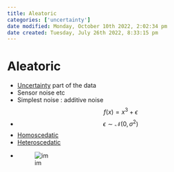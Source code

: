 ```yaml
---
title: Aleatoric
categories: ['uncertainty']
date modified: Monday, October 10th 2022, 2:02:34 pm
date created: Tuesday, July 26th 2022, 8:33:15 pm
---
```


# Aleatoric
- [Uncertainty](Uncertainty.qmd) part of the data
- Sensor noise etc
- Simplest noise : additive noise $$f(x) = x^{3}+ \epsilon$$
- $$\epsilon \sim \mathcal{N}(0, \sigma^{2})$$
- [Homoscedatic](Homoscedatic.qmd)
- [Heteroscedatic](Heteroscedatic.qmd)
- ![im](images/Pasted%20image%2020220323154218.png)



